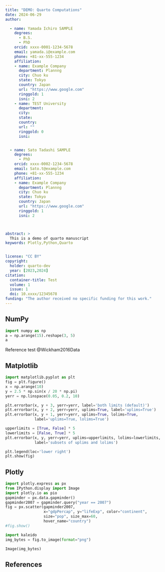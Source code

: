 ```yaml
---
title: "DEMO: Quarto Computations"
date: 2024-06-29
author:

  - name: Yamada Ichiro SAMPLE
    degrees: 
      - B.S.
      - PhD
    orcid: xxxx-0001-1234-5678
    email: yamada.i@example.com
    phone: +81-xx-555-1234
    affiliation:
    - name: Example Company
      department: Plannng
      city: Chuo ku
      state: Tokyo
      country: Japan
      url: "https://www.google.com"
      ringgold: 1
      isni: 2
    - name: TEST University
      department: 
      city: 
      state: 
      country: 
      url: ""
      ringgold: 0
      isni: 


  - name: Sato Tadashi SAMPLE
    degrees: 
      - PhD
    orcid: xxxx-0002-1234-5678
    email: Sato.t@example.com
    phone: +81-xx-555-1234
    affiliation:
    - name: Example Company
      department: Plannng
      city: Chuo ku
      state: Tokyo
      country: Japan
      url: "https://www.google.com"
      ringgold: 1
      isni: 2



abstract: >
  This is a demo of quarto manuscript
keywords: Plotly,Python,Quarto


license: "CC BY"
copyright:
  holder: quarto-dev
  year: [2023,2024]
citation:
  container-title: Test
  volume: 1
  issue: 1
  doi: 10.xxxx/12345678
funding: "The author received no specific funding for this work."
---
```




## NumPy
```python
import numpy as np
a = np.arange(15).reshape(3, 5)
a
```

Reference test @Wickham2016Data



## Matplotlib { #sec-data-methods }
```python
import matplotlib.pyplot as plt
fig = plt.figure()
x = np.arange(10)
y = 2.5 * np.sin(x / 20 * np.pi)
yerr = np.linspace(0.05, 0.2, 10)

plt.errorbar(x, y + 3, yerr=yerr, label='both limits (default)')
plt.errorbar(x, y + 2, yerr=yerr, uplims=True, label='uplims=True')
plt.errorbar(x, y + 1, yerr=yerr, uplims=True, lolims=True,
             label='uplims=True, lolims=True')

upperlimits = [True, False] * 5
lowerlimits = [False, True] * 5
plt.errorbar(x, y, yerr=yerr, uplims=upperlimits, lolims=lowerlimits,
             label='subsets of uplims and lolims')

plt.legend(loc='lower right')
plt.show(fig)
```



## Plotly

```python
import plotly.express as px
from IPython.display import Image
import plotly.io as pio
gapminder = px.data.gapminder()
gapminder2007 = gapminder.query("year == 2007")
fig = px.scatter(gapminder2007, 
                 x="gdpPercap", y="lifeExp", color="continent", 
                 size="pop", size_max=60,
                 hover_name="country")
#fig.show()
```

```python
import kaleido
img_bytes = fig.to_image(format="png")

Image(img_bytes)
```





## References { .unnumbered }

:::{#refs}

:::



